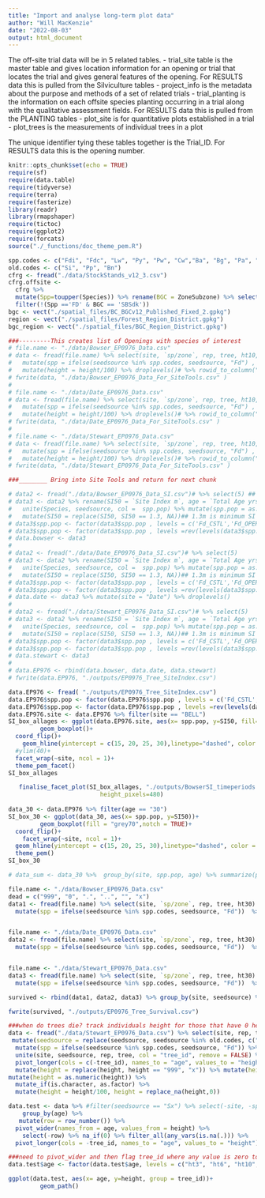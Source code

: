 ```yaml
---
title: "Import and analyse long-term plot data"
author: "Will MacKenzie"
date: "2022-08-03"
output: html_document
---
```

The off-site trial data will be in 5 related tables.
- trial_site table is the master table and gives location information for an opening or trial that locates the trial and gives general features of the opening. For RESULTS data this is pulled from the Silviculture tables
- project_info is the metadata about the purpose and methods of a set of related trials
- trial_planting is the information on each offsite species planting occurring in a trial along with the qualitative assessment fields. For RESULTS data this is pulled from the PLANTING tables
- plot_site is for quantitative plots established in a trial
- plot_trees is the measurements of individual trees in a plot

The unique identifier tying these tables together is the Trial_ID. For RESULTS data this is the opening number.


```r
knitr::opts_chunk$set(echo = TRUE)
require(sf)
require(data.table)
require(tidyverse)
require(terra)
require(fasterize)
library(readr)
library(rmapshaper)
require(tictoc)
require(ggplot2)
require(forcats)
source("./_functions/doc_theme_pem.R")

```

```r

spp.codes <- c("Fdi", "Fdc", "Lw", "Py", "Pw", "Cw","Ba", "Bg", "Pa", "Yc", "Bn", "Bp", "Ls", "Fd", "Pl", "Sn", "Bl", "Sw")
old.codes <- c("Si", "Pp", "Bn")
cfrg <- fread("./data/StockStands_v12_3.csv")
cfrg.offsite <-
  cfrg %>%
  mutate(Spp=toupper(Species)) %>% rename(BGC = ZoneSubzone) %>% select(BGC,Spp,Suitability) %>%  filter(Suitability >0 & Suitability <4) %>% distinct() %>% group_by(BGC, Spp) %>% filter(Suitability == min(Suitability)) %>% data.frame %>% 
  filter(!(Spp =='FD' & BGC == 'SBSdk'))
bgc <- vect("./spatial_files/BC_BGCv12_Published_Fixed_2.gpkg")
region <- vect("./spatial_files/Forest_Region_District.gpkg")
bgc_region <- vect("./spatial_files/BGC_Region_District.gpkg")

```

```r
###---------This creates list of Openings with species of interest
# file.name <- "./data/Bowser_EP0976_Data.csv"
# data <- fread(file.name) %>% select(site, `sp/zone`, rep, tree, ht10, ht15, ht20, ht25, ht30) %>% rename(seedsource = `sp/zone`) %>% pivot_longer(cols = c(-site, -seedsource, -rep, -tree), names_to = "age", values_to = "height") %>%  mutate(height = replace(height, height == "999", "x")) %>% mutate(height = replace(height, height == "0", "x")) %>% mutate(height = str_replace(height, "x", "")) %>% mutate(seedsource = replace(seedsource, seedsource %in% old.codes, c("Sw", "Py", "Bp"))) %>% 
#   mutate(spp = ifelse(seedsource %in% spp.codes, seedsource, "Fd") , height = as.numeric(height), age = str_replace(age, "ht", ""), age = as.numeric(age)) %>% mutate_if(is.character, as.factor) %>%  
#   mutate(height = height/100) %>% droplevels()# %>% rowid_to_column("ID")
# fwrite(data, "./data/Bowser_EP0976_Data_For_SiteTools.csv" )
# 
# file.name <- "./data/Date_EP0976_Data.csv"
# data <- fread(file.name) %>% select(site, `sp/zone`, rep, tree, ht10, ht15, ht20, ht25, ht30) %>% rename(seedsource = `sp/zone`) %>% pivot_longer(cols = c(-site, -seedsource, -rep, -tree), names_to = "age", values_to = "height") %>%  mutate(height = replace(height, height == "999", "x")) %>% mutate(height = replace(height, height == "0", "x")) %>% mutate(height = str_replace(height, "x", "")) %>% mutate(seedsource = replace(seedsource, seedsource %in% old.codes, c("Sw", "Py", "Bp"))) %>% 
#   mutate(spp = ifelse(seedsource %in% spp.codes, seedsource, "Fd") , height = as.numeric(height), age = str_replace(age, "ht", ""), age = as.numeric(age)) %>% mutate_if(is.character, as.factor) %>%  
#   mutate(height = height/100) %>% droplevels()# %>% rowid_to_column("ID")
# fwrite(data, "./data/Date_EP0976_Data_For_SiteTools.csv" )
# 
# file.name <- "./data/Stewart_EP0976_Data.csv"
# data <- fread(file.name) %>% select(site, `sp/zone`, rep, tree, ht10, ht15, ht20, ht25, ht30) %>% rename(seedsource = `sp/zone`) %>% pivot_longer(cols = c(-site, -seedsource, -rep, -tree), names_to = "age", values_to = "height") %>%  mutate(height = replace(height, height == "999", "x")) %>% mutate(height = replace(height, height == "0", "x")) %>% mutate(height = str_replace(height, "x", "")) %>% mutate(seedsource = replace(seedsource, seedsource %in% old.codes, c("Sw", "Py", "Bp"))) %>% 
#   mutate(spp = ifelse(seedsource %in% spp.codes, seedsource, "Fd") , height = as.numeric(height), age = str_replace(age, "ht", ""), age = as.numeric(age)) %>% mutate_if(is.character, as.factor) %>%  
#   mutate(height = height/100) %>% droplevels()# %>% rowid_to_column("ID")
# fwrite(data, "./data/Stewart_EP0976_Data_For_SiteTools.csv" )

###________ Bring into Site Tools and return for next chunk


```


```r
# data2 <- fread("./data/Bowser_EP0976_Data_SI.csv")# %>% select(5) ## THIS IS THE GROWTH INTERCEPT VALUE
# data3 <- data2 %>% rename(SI50 = `Site Index m`, age = `Total Age yrs`, ht = `Height m`) %>%
#   unite(Species, seedsource, col =  spp.pop) %>% mutate(spp.pop = as.factor(spp.pop), age = as.factor(age)) %>%
#   mutate(SI50 = replace(SI50, SI50 == 1.3, NA))## 1.3m is minimum SI from site tools - here treat as effectively moribund for data analysis
# data3$spp.pop <- factor(data3$spp.pop , levels = c('Fd_CSTL','Fd_OPER', 'Fd_PROV','Fd_CP', 'Fd_MICA', 'Fd_MR','Fd_QL', 'Fd_SA', 'Fd_WKH', 'Fd_WKL', 'Bl_Bl', 'Bp_Bp', 'Lw_Lw', 'Pl_Pl', 'Pw_Pw', 'Py_Py', 'Sn_Sn', 'Sw_Sw'))
# data3$spp.pop <- factor(data3$spp.pop , levels =rev(levels(data3$spp.pop)))
# data.bowser <- data3
# 
# data2 <- fread("./data/Date_EP0976_Data_SI.csv")# %>% select(5)
# data3 <- data2 %>% rename(SI50 = `Site Index m`, age = `Total Age yrs`, ht = `Height m`) %>%
#   unite(Species, seedsource, col =  spp.pop) %>% mutate(spp.pop = as.factor(spp.pop), age = as.factor(age)) %>%
#   mutate(SI50 = replace(SI50, SI50 == 1.3, NA))## 1.3m is minimum SI from site tools - here treat as effectively moribund for data analysis
# data3$spp.pop <- factor(data3$spp.pop , levels = c('Fd_CSTL','Fd_OPER', 'Fd_PROV','Fd_CP', 'Fd_MICA', 'Fd_MR','Fd_QL', 'Fd_SA', 'Fd_WKH', 'Fd_WKL', 'Bl_Bl', 'Bp_Bp', 'Lw_Lw', 'Pl_Pl', 'Pw_Pw', 'Py_Py', 'Sn_Sn', 'Sw_Sw'))
# data3$spp.pop <- factor(data3$spp.pop , levels =rev(levels(data3$spp.pop)))
# data.date <- data3 %>% mutate(site = "Date") %>% droplevels()
# 
# data2 <- fread("./data/Stewart_EP0976_Data_SI.csv")# %>% select(5)
# data3 <- data2 %>% rename(SI50 = `Site Index m`, age = `Total Age yrs`, ht = `Height m`) %>%
#   unite(Species, seedsource, col =  spp.pop) %>% mutate(spp.pop = as.factor(spp.pop), age = as.factor(age)) %>%
#   mutate(SI50 = replace(SI50, SI50 == 1.3, NA))## 1.3m is minimum SI from site tools - here treat as effectively moribund for data analysis
# data3$spp.pop <- factor(data3$spp.pop , levels = c('Fd_CSTL','Fd_OPER', 'Fd_PROV','Fd_CP', 'Fd_MICA', 'Fd_MR','Fd_QL', 'Fd_SA', 'Fd_WKH', 'Fd_WKL', 'Bl_Bl', 'Bp_Bp', 'Lw_Lw', 'Pl_Pl', 'Pw_Pw', 'Py_Py', 'Sn_Sn', 'Sw_Sw'))
# data3$spp.pop <- factor(data3$spp.pop , levels =rev(levels(data3$spp.pop)))
# data.stewart <- data3
# 
# data.EP976 <- rbind(data.bowser, data.date, data.stewart)
# fwrite(data.EP976, "./outputs/EP0976_Tree_SiteIndex.csv")
```


```r
data.EP976 <- fread( "./outputs/EP0976_Tree_SiteIndex.csv")
data.EP976$spp.pop <- factor(data.EP976$spp.pop , levels = c('Fd_CSTL','Fd_OPER', 'Fd_PROV','Fd_CP', 'Fd_MICA', 'Fd_MR','Fd_QL', 'Fd_SA','Fd_WKH', 'Fd_WKL', 'Bl_Bl', 'Bp_Bp','Lw_Lw', 'Pl_Pl', 'Pw_Pw', 'Py_Py', 'Sn_Sn', 'Sw_Sw'))
data.EP976$spp.pop <- factor(data.EP976$spp.pop , levels =rev(levels(data.EP976$spp.pop)))
data.EP976.site <- data.EP976 %>% filter(site == "BELL")
SI_box_allages <- ggplot(data.EP976.site, aes(x= spp.pop, y=SI50, fill=as.factor(age))) +
         geom_boxplot()+
  coord_flip()+
    geom_hline(yintercept = c(15, 20, 25, 30),linetype="dashed", color = "grey10")+
  #ylim(40)+
  facet_wrap(~site, ncol = 1)+
  theme_pem_facet()
SI_box_allages

   finalise_facet_plot(SI_box_allages, "./outputs/BowserSI_timeperiods.png", width_pixels=480,
                          height_pixels=480)
   
data_30 <- data.EP976 %>% filter(age == "30")
SI_box_30 <- ggplot(data_30, aes(x= spp.pop, y=SI50))+
         geom_boxplot(fill = "grey70",notch = TRUE)+
  coord_flip()+
    facet_wrap(~site, ncol = 1)+
  geom_hline(yintercept = c(15, 20, 25, 30),linetype="dashed", color = "grey10")+
  theme_pem()
SI_box_30

# data_sum <- data_30 %>%  group_by(site, spp.pop, age) %>% summarize(planted = n(), survived = sum(!is.na(height)), si50 = mean(SI50, na.rm = TRUE)) %>% mutate(survival = survived/planted) 

```

```r
file.name <- "./data/Bowser_EP0976_Data.csv"
dead = c("999", "0", ".", "..", "", "x")
data1 <- fread(file.name) %>% select(site, `sp/zone`, rep, tree, ht30) %>% rename(seedsource = `sp/zone`) %>% pivot_longer(cols = c(-site, -seedsource, -rep, -tree), names_to = "age", values_to = "height") %>%  mutate(height = replace(height, !height %in% dead, 1)) %>% mutate(height = replace(height, height %in% dead, 0)) %>% mutate(seedsource = replace(seedsource, seedsource %in% old.codes, c("Sw", "Py", "Bp"))) %>% 
  mutate(spp = ifelse(seedsource %in% spp.codes, seedsource, "Fd"))  %>% mutate_if(is.character, as.factor) %>%  rename(live_dead = height)%>% select(site, seedsource, spp, live_dead)


file.name <- "./data/Date_EP0976_Data.csv"
data2 <- fread(file.name) %>% select(site, `sp/zone`, rep, tree, ht30) %>% rename(seedsource = `sp/zone`) %>% pivot_longer(cols = c(-site, -seedsource, -rep, -tree), names_to = "age", values_to = "height") %>%  mutate(height = replace(height, !height %in% dead, 1)) %>% mutate(height = replace(height, height %in% dead, 0)) %>% mutate(seedsource = replace(seedsource, seedsource %in% old.codes, c("Sw", "Py", "Bp"))) %>% 
  mutate(spp = ifelse(seedsource %in% spp.codes, seedsource, "Fd"))  %>% mutate_if(is.character, as.factor) %>%  rename(live_dead = height)%>% select(site, seedsource, spp, live_dead) %>% mutate(site = "Date")


file.name <- "./data/Stewart_EP0976_Data.csv"
data3 <- fread(file.name) %>% select(site, `sp/zone`, rep, tree, ht30) %>% rename(seedsource = `sp/zone`) %>% pivot_longer(cols = c(-site, -seedsource, -rep, -tree), names_to = "age", values_to = "height") %>%  mutate(height = replace(height, !height %in% dead, 1)) %>% mutate(height = replace(height, height %in% dead, 0)) %>% mutate(seedsource = replace(seedsource, seedsource %in% old.codes, c("Sw", "Py", "Bp"))) %>% 
  mutate(spp = ifelse(seedsource %in% spp.codes, seedsource, "Fd"))  %>% mutate_if(is.character, as.factor) %>%  rename(live_dead = height)%>% select(site, seedsource, spp, live_dead)

survived <- rbind(data1, data2, data3) %>% group_by(site, seedsource) %>%  add_count(live_dead) %>% distinct() %>% mutate(planted = sum(n)) %>% filter(live_dead == "1") %>% mutate(survival_rate = round((n/planted)*100),0)

fwrite(survived, "./outputs/EP0976_Tree_Survival.csv")

```


```r
###when do trees die? track individuals height for those that have 0 height in any of the measurement years.
data <- fread("./data/Stewart_EP0976_Data.csv") %>% select(site, rep, tree, `sp/zone`, ht3, ht6, ht10, ht15, ht20, ht25, ht30) %>% rename(seedsource = `sp/zone`) %>%  
 mutate(seedsource = replace(seedsource, seedsource %in% old.codes, c("Sx", "Py"))) %>% 
  mutate(spp = ifelse(seedsource %in% spp.codes, seedsource, "Fd")) %>% 
  unite(site, seedsource, rep, tree, col = "tree_id", remove = FALSE) %>% select(-rep, -tree, -seedsource, -spp, -site) %>% 
  pivot_longer(cols = c(-tree_id), names_to = "age", values_to = "height") %>%  
  mutate(height = replace(height, height == "999", "x")) %>% mutate(height = replace(height, height == "0", "x")) %>% mutate(height = str_replace(height, "x", ""))  %>% 
mutate(height = as.numeric(height)) %>% 
  mutate_if(is.character, as.factor) %>%  
  mutate(height = height/100, height = replace_na(height,0)) 

data.test <- data %>% #filter(seedsource == "Sx") %>% select(-site, -spp, -site, seedsource) %>% #  mutate(age = as.character(age))
    group_by(age) %>%
   mutate(row = row_number()) %>%
  pivot_wider(names_from = age, values_from = height) %>% 
    select(-row) %>% na_if(0) %>% filter_all(any_vars(is.na(.))) %>% 
  pivot_longer(cols = -tree_id, names_to = "age", values_to = "height") %>%  mutate(height = replace_na(height,0)) 

###need to pivot_wider and then flag tree_id where any value is zero to keep these to clean up the ggplot
data.test$age <- factor(data.test$age, levels = c("ht3", "ht6", "ht10", "ht15", "ht20", "ht25", "ht30"))

ggplot(data.test, aes(x= age, y=height, group = tree_id))+
         geom_path()

```

